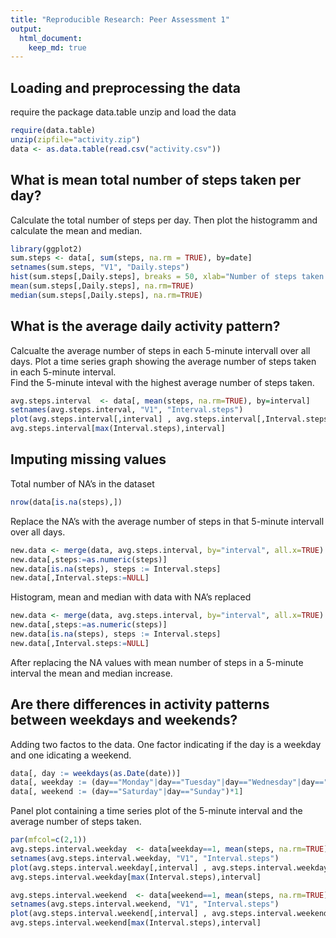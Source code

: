 ```yaml
---
title: "Reproducible Research: Peer Assessment 1"
output: 
  html_document:
    keep_md: true
---
```



## Loading and preprocessing the data

require the package data.table 
unzip and load the data 

```r
require(data.table)
unzip(zipfile="activity.zip")
data <- as.data.table(read.csv("activity.csv"))
```

## What is mean total number of steps taken per day?

Calculate the total number of steps per day. Then plot the histogramm and calculate the mean and median. 

```r
library(ggplot2)
sum.steps <- data[, sum(steps, na.rm = TRUE), by=date]
setnames(sum.steps, "V1", "Daily.steps")
hist(sum.steps[,Daily.steps], breaks = 50, xlab="Number of steps taken each day")
mean(sum.steps[,Daily.steps], na.rm=TRUE)
median(sum.steps[,Daily.steps], na.rm=TRUE)
```


## What is the average daily activity pattern?

Calcualte the average number of steps in each 5-minute intervall over all days.
Plot a time series graph showing the average number of steps taken in each 5-minute interval.   
Find the 5-minute inteval with the highest average number of steps taken. 

```r
avg.steps.interval  <- data[, mean(steps, na.rm=TRUE), by=interval]
setnames(avg.steps.interval, "V1", "Interval.steps")
plot(avg.steps.interval[,interval] , avg.steps.interval[,Interval.steps], type='l', ylab="Average number of steps", xlab = "5-minute intervall" )
avg.steps.interval[max(Interval.steps),interval]
```


## Imputing missing values

Total number of NA's in the dataset

```r
nrow(data[is.na(steps),])
```

Replace the NA's with the average number of steps in that 5-minute intervall over all days. 

```r
new.data <- merge(data, avg.steps.interval, by="interval", all.x=TRUE) 
new.data[,steps:=as.numeric(steps)]
new.data[is.na(steps), steps := Interval.steps]
new.data[,Interval.steps:=NULL]
```
Histogram, mean and median with data with NA's replaced 

```r
new.data <- merge(data, avg.steps.interval, by="interval", all.x=TRUE) 
new.data[,steps:=as.numeric(steps)]
new.data[is.na(steps), steps := Interval.steps]
new.data[,Interval.steps:=NULL]
```

After replacing the NA values with mean number of steps in a 5-minute interval the mean and median increase.

## Are there differences in activity patterns between weekdays and weekends?

Adding two factos to the data. One factor indicating if the day is a weekday and one idicating a weekend.

```r
data[, day := weekdays(as.Date(date))]
data[, weekday := (day=="Monday"|day=="Tuesday"|day=="Wednesday"|day=="Thursday"|day=="Friday")*1]
data[, weekend := (day=="Saturday"|day=="Sunday")*1]
```

Panel plot containing a time series plot of the 5-minute interval and the average number of steps taken.


```r
par(mfcol=c(2,1))
avg.steps.interval.weekday  <- data[weekday==1, mean(steps, na.rm=TRUE), by=interval]
setnames(avg.steps.interval.weekday, "V1", "Interval.steps")
plot(avg.steps.interval.weekday[,interval] , avg.steps.interval.weekday[,Interval.steps], type='l', ylab="Average number of steps", xlab = "5-minute intervall" , main = "Average Weekday")
avg.steps.interval.weekday[max(Interval.steps),interval]

avg.steps.interval.weekend  <- data[weekend==1, mean(steps, na.rm=TRUE), by=interval]
setnames(avg.steps.interval.weekend, "V1", "Interval.steps")
plot(avg.steps.interval.weekend[,interval] , avg.steps.interval.weekend[,Interval.steps], type='l', ylab="Average number of steps", xlab = "5-minute intervall" , main = "Average Weekend")
avg.steps.interval.weekend[max(Interval.steps),interval]
```
